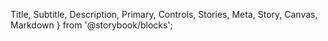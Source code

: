   Title, Subtitle, Description, Primary, Controls, Stories, Meta, Story, Canvas, Markdown
} from '@storybook/blocks';


<Meta name="Docs" of={ComponentStories} />

<Title />
<Subtitle />

## Overview
<Description />
<Primary />

## Parameters
<Controls />

## Slots

Inherits slots from [DtFormBase](?path=/docs/architecture-base-classes--docs#slots).

## Events

### `change`

**Event Detail:**
```json
{
  field: string,    // name attribute of field
  oldValue: string, // previous value before current change
  newValue: string, // updated value
}
```

## CSS Properties / Theming

Inherits custom properties from [DtFormBase](?path=/docs/architecture-base-classes--docs#css-properties).

| Custom Properties   | Default Value   |
|---------------------|-----------------|
| `--dt-form-text-color`  | `#000`  |
| `--dt-text-background-color`  | `#fefefe` |
| `--dt-text-border-color`  | `#fefefe`   |
| `--dt-text-border-radius`   | `0`   |
| `--dt-text-input-box-shadow`  | `--dt-form-input-box-shadow`   |
| `--dt-form-padding`   | `0.5333333333rem`   |
| `--dt-form-transition` | `box-shadow .5s,border-color .25s ease-in-out`   |
| `--dt-text-disabled-background-color`   | `--dt-form-disabled-background-color`   |
| `--dt-text-placeholder-color` | `#999`  |
| `--dt-text-placeholder-transform` |  `none`   |
| `--dt-text-placeholder-font-size`   | `1rem`  |
|  `--dt-text-placeholder-font-weight`  |  `400`  |
| `--dt-text-placeholder-letter-spacing`  | `normal`  |
| `--dt-text-border-color-alert`  | `--alert-color`   |

## Parts

| Part Name | Description |
|-----------|-------------|
| `input` | The input element within the shadow DOM |

## Stories
<Stories title="" />
